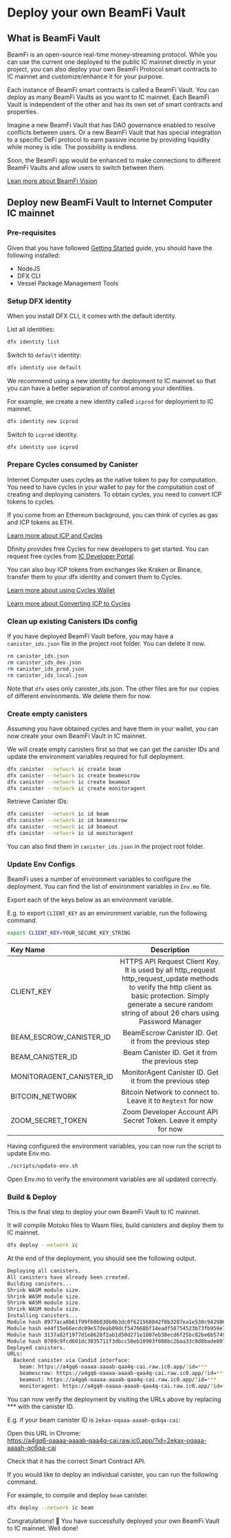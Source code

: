 # Deploy your own BeamFi Vault

## What is BeamFi Vault

BeamFi is an open-source real-time money-streaming protocol. While you can use the current one deployed to the public IC mainnet directly in your project, you can also deploy your own BeamFi Protocol smart contracts to IC mainnet and customize/enhance it for your purpose.

Each instance of BeamFi smart contracts is called a BeamFi Vault. You can deploy as many BeamFi Vaults as you want to IC mainnet. Each BeamFi Vault is independent of the other and has its own set of smart contracts and properties.

Imagine a new BeamFi Vault that has DAO governance enabled to resolve conflicts between users. Or a new BeamFi Vault that has special integration to a specific DeFi protocol to earn passive income by providing liquidity while money is idle. The possibility is endless.

Soon, the BeamFi app would be enhanced to make connections to different BeamFi Vaults and allow users to switch between them.

[Lean more about BeamFi Vision](/whatis/vision)

## Deploy new BeamFi Vault to Internet Computer IC mainnet

### Pre-requisites

Given that you have followed [Getting Started](/gettingstarted/quickstart) guide, you should have the following installed:

- NodeJS
- DFX CLI
- Vessel Package Management Tools

### Setup DFX identity

When you install DFX CLI, it comes with the default identity.

List all identities:

```bash
dfx identity list
```

Switch to `default` identity:

```bash
dfx identity use default
```

We recommend using a new identity for deployment to IC mainnet so that you can have a better separation of control among your identities.

For example, we create a new identity called `icprod` for deployment to IC mainnet.

```bash
dfx identity new icprod
```

Switch to `icprod` identity.

```bash
dfx identity use icprod
```

### Prepare Cycles consumed by Canister

Internet Computer uses cycles as the native token to pay for computation. You need to have cycles in your wallet to pay for the computation cost of creating and deploying canisters. To obtain cycles, you need to convert ICP tokens to cycles.

If you come from an Ethereum background, you can think of cycles as gas and ICP tokens as ETH.

[Learn more about ICP and Cycles](https://internetcomputer.org/docs/current/developer-docs/setup/cycles/)

Dfinity provides free Cycles for new developers to get started. You can request free cycles from [IC Developer Portal](https://internetcomputer.org/docs/current/developer-docs/setup/cycles/cycles-faucet).

You can also buy ICP tokens from exchanges like Kraken or Binance, transfer them to your dfx identity and convert them to Cycles.

[Learn more about using Cycles Wallet](https://internetcomputer.org/docs/current/developer-docs/setup/cycles/cycles-wallet)

[Learn more about Converting ICP to Cycles](https://internetcomputer.org/docs/current/developer-docs/setup/cycles/converting_icp_tokens_into_cycles)

### Clean up existing Canisters IDs config

If you have deployed BeamFi Vault before, you may have a `canister_ids.json` file in the project root folder. You can delete it now.

```bash
rm canister_ids.json
rm canister_ids_dev.json
rm canister_ids_prod.json
rm canister_ids_local.json
```

Note that `dfx` uses only canister_ids.json. The other files are for our copies of different environments. We delete them for now.

### Create empty canisters

Assuming you have obtained cycles and have them in your wallet, you can now create your own BeamFi Vault in IC mainnet.

We will create empty canisters first so that we can get the canister IDs and update the environment variables required for full deployment.

```bash
dfx canister --network ic create beam
dfx canister --network ic create beamescrow
dfx canister --network ic create beamout
dfx canister --network ic create monitoragent
```

Retrieve Canister IDs:

```bash
dfx canister --network ic id beam
dfx canister --network ic id beamescrow
dfx canister --network ic id beamout
dfx canister --network ic id monitoragent
```

You can also find them in `canister_ids.json` in the project root folder.

### Update Env Configs

BeamFi uses a number of environment variables to configure the deployment. You can find the list of environment variables in `Env.mo` file.

Export each of the keys below as an environment variable.

E.g. to export `CLIENT_KEY` as an environment variable, run the following command.

```bash
export CLIENT_KEY=YOUR_SECURE_KEY_STRING
```

| Key Name                 |                                                                                                       Description                                                                                                       |
| :----------------------- | :---------------------------------------------------------------------------------------------------------------------------------------------------------------------------------------------------------------------: |
| CLIENT_KEY               | HTTPS API Request Client Key. It is used by all http_request http_request_update methods to verify the http client as basic protection. Simply generate a secure random string of about 26 chars using Password Manager |
| BEAM_ESCROW_CANISTER_ID  |                                                                                  BeamEscrow Canister ID. Get it from the previous step                                                                                  |
| BEAM_CANISTER_ID         |                                                                                     Beam Canister ID. Get it from the previous step                                                                                     |
| MONITORAGENT_CANISTER_ID |                                                                                 MonitorAgent Canister ID. Get it from the previous step                                                                                 |
| BITCOIN_NETWORK          |                                                                              Bitcoin Network to connect to. Leave it to `Regtest` for now                                                                               |
| ZOOM_SECRET_TOKEN        |                                                                             Zoom Developer Account API Secret Token. Leave it empty for now                                                                             |

Having configured the environment variables, you can now run the script to update Env.mo.

```bash
./scripts/update-env.sh
```

Open Env.mo to verify the environment variables are all updated correctly.

### Build & Deploy

This is the final step to deploy your own BeamFi Vault to IC mainnet.

It will compile Motoko files to Wasm files, build canisters and deploy them to IC mainnet.

```bash
dfx deploy --network ic
```

At the end of the deployment, you should see the following output.

```bash
Deploying all canisters.
All canisters have already been created.
Building canisters...
Shrink WASM module size.
Shrink WASM module size.
Shrink WASM module size.
Shrink WASM module size.
Installing canisters...
Module hash 8977aca8b61f99f60b038b0b3dc0f621568842f8b3287ea1e530c942986b08e8 is already installed.
Module hash e44f15e66ecdc09e57deab09dcf547668bf14eadf58754523b73fb959e7e61ca is already installed.
Module hash 3137a82f1977d1e8628f2ab1d50d271e1807eb38ecd6f25bc82be6b5749a0d03 is already installed.
Module hash 0709c9fcd601dc3035711f3dbcc50eb10903f088bc2baa33c8d8bade807259d8 is already installed.
Deployed canisters.
URLs:
  Backend canister via Candid interface:
    beam: https://a4gq6-oaaaa-aaaab-qaa4q-cai.raw.ic0.app/?id=***
    beamescrow: https://a4gq6-oaaaa-aaaab-qaa4q-cai.raw.ic0.app/?id=***
    beamout: https://a4gq6-oaaaa-aaaab-qaa4q-cai.raw.ic0.app/?id=***
    monitoragent: https://a4gq6-oaaaa-aaaab-qaa4q-cai.raw.ic0.app/?id=***
```

You can now verify the deployment by visiting the URLs above by replacing \*\*\* with the canister ID.

E.g. if your beam canister ID is `2ekax-oqaaa-aaaah-qc6qa-cai`:

Open this URL in Chrome:  
https://a4gq6-oaaaa-aaaab-qaa4q-cai.raw.ic0.app/?id=2ekax-oqaaa-aaaah-qc6qa-cai

Check that it has the correct Smart Contract API.

If you would like to deploy an individual canister, you can run the following command.

For example, to compile and deploy `beam` canister.

```bash
dfx deploy --network ic beam
```

Congratulations! 🎉 You have successfully deployed your own BeamFi Vault to IC mainnet. Well done!
